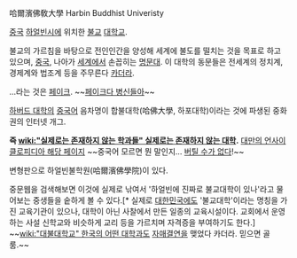 哈爾濱佛敎大學
Harbin Buddhist Univeristy

[[중국]] [[하얼빈]]시에 위치한 [[불교]] [[대학교]].

불교의 가르침을 바탕으로 전인인간을 양성해 세계에 불도를 떨치는 것을 목표로 하고 있으며, [[중국]], 나아가 [[세계]]에서 손꼽히는 [[명문대]]. 이 대학의 동문들은 전세계의 정치계, 경제계와 법조계 등을 주무른다 [[카더라]].

...라는 것은 [[페이크]]. ~~[[페이크다 병신들아]]~~

[[하버드 대학]]의 [[중국어]] 음차명이 합불대학(哈佛大學, 하포대학)이라는 것에 파생된 중화권의 인터넷 개그.

'''즉 [[wiki:"실제로는 존재하지 않는 학과들" 실제로는 존재하지 않는 대학]].''' [http://uncyclopedia.tw/wiki/哈爾濱佛教大學 대만의 언사이클로피디아 해당 페이지] ~~중국어 모르면 뭔 말인지... [[버틸 수가 없다]]!~~

변형판으로 하얼빈불학원(哈爾濱佛學院)이 있다.

중문웹을 검색해보면 이것에 실제로 낚여서 '하얼빈에 진짜로 불교대학이 있나'라고 물어보는 중생들을 숱하게 볼 수 있다.[* 실제로 [[대한민국]]에도 '불교대학'이라는 명칭을 가진 교육기관이 있으나, 대학이 아닌 사찰에서 만든 일종의 교육시설이다. 교회에서 운영하는 사설 신학교와 비슷하게 교리 등을 가르치며 자격증을 부여하기도 한다.]
~~[[wiki:"대불대학교" 한국의 어떤 대학]]과도 [[자매결연]]을 맺었다 카더라. 믿으면 골룸.~~
